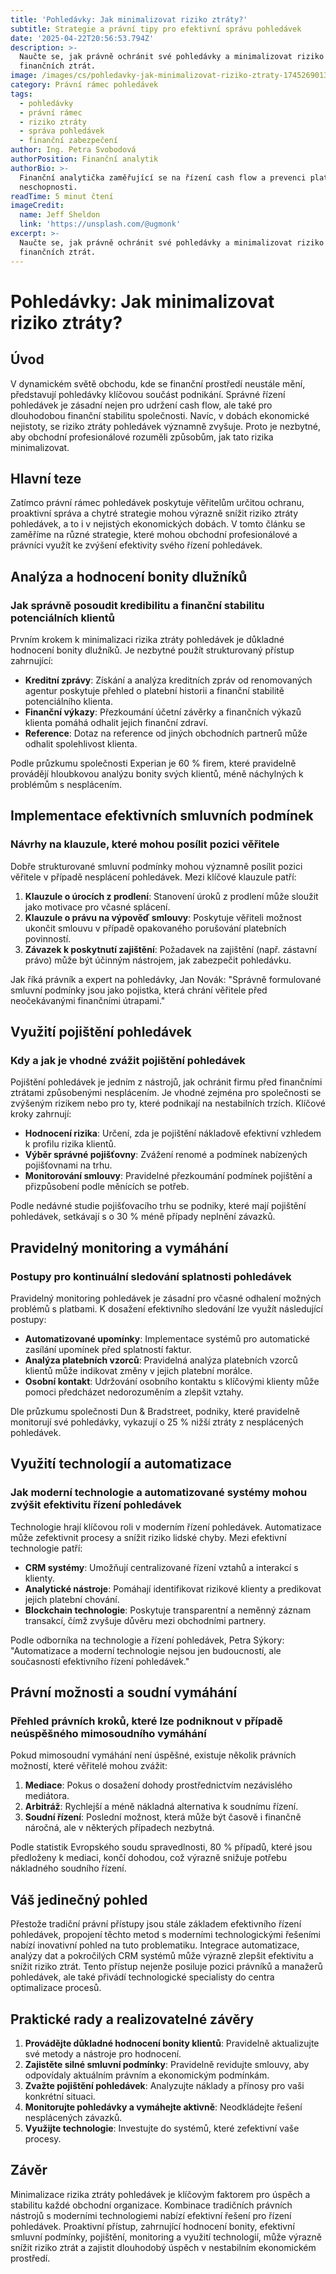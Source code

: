 ```yaml
---
title: 'Pohledávky: Jak minimalizovat riziko ztráty?'
subtitle: Strategie a právní tipy pro efektivní správu pohledávek
date: '2025-04-22T20:56:53.794Z'
description: >-
  Naučte se, jak právně ochránit své pohledávky a minimalizovat riziko
  finančních ztrát.
image: /images/cs/pohledavky-jak-minimalizovat-riziko-ztraty-1745269013370.jpg
category: Právní rámec pohledávek
tags:
  - pohledávky
  - právní rámec
  - riziko ztráty
  - správa pohledávek
  - finanční zabezpečení
author: Ing. Petra Svobodová
authorPosition: Finanční analytik
authorBio: >-
  Finanční analytička zaměřující se na řízení cash flow a prevenci platební
  neschopnosti.
readTime: 5 minut čtení
imageCredit:
  name: Jeff Sheldon
  link: 'https://unsplash.com/@ugmonk'
excerpt: >-
  Naučte se, jak právně ochránit své pohledávky a minimalizovat riziko
  finančních ztrát.
---
```

# Pohledávky: Jak minimalizovat riziko ztráty?

## Úvod

V dynamickém světě obchodu, kde se finanční prostředí neustále mění, představují pohledávky klíčovou součást podnikání. Správné řízení pohledávek je zásadní nejen pro udržení cash flow, ale také pro dlouhodobou finanční stabilitu společnosti. Navíc, v dobách ekonomické nejistoty, se riziko ztráty pohledávek významně zvyšuje. Proto je nezbytné, aby obchodní profesionálové rozuměli způsobům, jak tato rizika minimalizovat.

## Hlavní teze

Zatímco právní rámec pohledávek poskytuje věřitelům určitou ochranu, proaktivní správa a chytré strategie mohou výrazně snížit riziko ztráty pohledávek, a to i v nejistých ekonomických dobách. V tomto článku se zaměříme na různé strategie, které mohou obchodní profesionálové a právníci využít ke zvýšení efektivity svého řízení pohledávek.

## Analýza a hodnocení bonity dlužníků

### Jak správně posoudit kredibilitu a finanční stabilitu potenciálních klientů

Prvním krokem k minimalizaci rizika ztráty pohledávek je důkladné hodnocení bonity dlužníků. Je nezbytné použít strukturovaný přístup zahrnující:

- **Kreditní zprávy**: Získání a analýza kreditních zpráv od renomovaných agentur poskytuje přehled o platební historii a finanční stabilitě potenciálního klienta.
- **Finanční výkazy**: Přezkoumání účetní závěrky a finančních výkazů klienta pomáhá odhalit jejich finanční zdraví.
- **Reference**: Dotaz na reference od jiných obchodních partnerů může odhalit spolehlivost klienta.

Podle průzkumu společnosti Experian je 60 % firem, které pravidelně provádějí hloubkovou analýzu bonity svých klientů, méně náchylných k problémům s nesplácením.

## Implementace efektivních smluvních podmínek

### Návrhy na klauzule, které mohou posílit pozici věřitele

Dobře strukturované smluvní podmínky mohou významně posílit pozici věřitele v případě nesplácení pohledávek. Mezi klíčové klauzule patří:

1. **Klauzule o úrocích z prodlení**: Stanovení úroků z prodlení může sloužit jako motivace pro včasné splácení.
2. **Klauzule o právu na výpověď smlouvy**: Poskytuje věřiteli možnost ukončit smlouvu v případě opakovaného porušování platebních povinností.
3. **Závazek k poskytnutí zajištění**: Požadavek na zajištění (např. zástavní právo) může být účinným nástrojem, jak zabezpečit pohledávku.

Jak říká právník a expert na pohledávky, Jan Novák: "Správně formulované smluvní podmínky jsou jako pojistka, která chrání věřitele před neočekávanými finančními útrapami."

## Využití pojištění pohledávek

### Kdy a jak je vhodné zvážit pojištění pohledávek

Pojištění pohledávek je jedním z nástrojů, jak ochránit firmu před finančními ztrátami způsobenými nesplácením. Je vhodné zejména pro společnosti se zvýšeným rizikem nebo pro ty, které podnikají na nestabilních trzích. Klíčové kroky zahrnují:

- **Hodnocení rizika**: Určení, zda je pojištění nákladově efektivní vzhledem k profilu rizika klientů.
- **Výběr správné pojišťovny**: Zvážení renomé a podmínek nabízených pojišťovnami na trhu.
- **Monitorování smlouvy**: Pravidelné přezkoumání podmínek pojištění a přizpůsobení podle měnících se potřeb.

Podle nedávné studie pojišťovacího trhu se podniky, které mají pojištění pohledávek, setkávají s o 30 % méně případy neplnění závazků.

## Pravidelný monitoring a vymáhání

### Postupy pro kontinuální sledování splatnosti pohledávek

Pravidelný monitoring pohledávek je zásadní pro včasné odhalení možných problémů s platbami. K dosažení efektivního sledování lze využít následující postupy:

- **Automatizované upomínky**: Implementace systémů pro automatické zasílání upomínek před splatností faktur.
- **Analýza platebních vzorců**: Pravidelná analýza platebních vzorců klientů může indikovat změny v jejich platební morálce.
- **Osobní kontakt**: Udržování osobního kontaktu s klíčovými klienty může pomoci předcházet nedorozuměním a zlepšit vztahy.

Dle průzkumu společnosti Dun & Bradstreet, podniky, které pravidelně monitorují své pohledávky, vykazují o 25 % nižší ztráty z nesplácených pohledávek.

## Využití technologií a automatizace

### Jak moderní technologie a automatizované systémy mohou zvýšit efektivitu řízení pohledávek

Technologie hrají klíčovou roli v moderním řízení pohledávek. Automatizace může zefektivnit procesy a snížit riziko lidské chyby. Mezi efektivní technologie patří:

- **CRM systémy**: Umožňují centralizované řízení vztahů a interakcí s klienty.
- **Analytické nástroje**: Pomáhají identifikovat rizikové klienty a predikovat jejich platební chování.
- **Blockchain technologie**: Poskytuje transparentní a neměnný záznam transakcí, čímž zvyšuje důvěru mezi obchodními partnery.

Podle odborníka na technologie a řízení pohledávek, Petra Sýkory: "Automatizace a moderní technologie nejsou jen budoucností, ale současností efektivního řízení pohledávek."

## Právní možnosti a soudní vymáhání

### Přehled právních kroků, které lze podniknout v případě neúspěšného mimosoudního vymáhání

Pokud mimosoudní vymáhání není úspěšné, existuje několik právních možností, které věřitelé mohou zvážit:

1. **Mediace**: Pokus o dosažení dohody prostřednictvím nezávislého mediátora.
2. **Arbitráž**: Rychlejší a méně nákladná alternativa k soudnímu řízení.
3. **Soudní řízení**: Poslední možnost, která může být časově i finančně náročná, ale v některých případech nezbytná.

Podle statistik Evropského soudu spravedlnosti, 80 % případů, které jsou předloženy k mediaci, končí dohodou, což výrazně snižuje potřebu nákladného soudního řízení.

## Váš jedinečný pohled

Přestože tradiční právní přístupy jsou stále základem efektivního řízení pohledávek, propojení těchto metod s moderními technologickými řešeními nabízí inovativní pohled na tuto problematiku. Integrace automatizace, analýzy dat a pokročilých CRM systémů může výrazně zlepšit efektivitu a snížit riziko ztrát. Tento přístup nejenže posiluje pozici právníků a manažerů pohledávek, ale také přivádí technologické specialisty do centra optimalizace procesů.

## Praktické rady a realizovatelné závěry

1. **Provádějte důkladné hodnocení bonity klientů**: Pravidelně aktualizujte své metody a nástroje pro hodnocení.
2. **Zajistěte silné smluvní podmínky**: Pravidelně revidujte smlouvy, aby odpovídaly aktuálním právním a ekonomickým podmínkám.
3. **Zvažte pojištění pohledávek**: Analyzujte náklady a přínosy pro vaši konkrétní situaci.
4. **Monitorujte pohledávky a vymáhejte aktivně**: Neodkládejte řešení nesplácených závazků.
5. **Využijte technologie**: Investujte do systémů, které zefektivní vaše procesy.

## Závěr

Minimalizace rizika ztráty pohledávek je klíčovým faktorem pro úspěch a stabilitu každé obchodní organizace. Kombinace tradičních právních nástrojů s moderními technologiemi nabízí efektivní řešení pro řízení pohledávek. Proaktivní přístup, zahrnující hodnocení bonity, efektivní smluvní podmínky, pojištění, monitoring a využití technologií, může výrazně snížit riziko ztrát a zajistit dlouhodobý úspěch v nestabilním ekonomickém prostředí.
